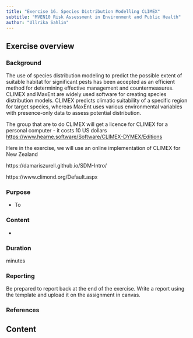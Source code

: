 ```yaml
---
title: "Exercise 16. Species Distribution Modelling CLIMEX"
subtitle: "MVEN10 Risk Assessment in Environment and Public Health"
author: "Ullrika Sahlin"
---
```


## Exercise overview

### Background

The use of species distribution modeling to predict the possible extent of suitable habitat for significant pests has been accepted as an efficient method for determining effective management and countermeasures. CLIMEX and MaxEnt are widely used software for creating species distribution models. CLIMEX predicts climatic suitability of a specific region for target species, whereas MaxEnt uses various environmental variables with presence-only data to assess potential distribution.

The group that are to do CLIMEX will get a licence for CLIMEX for a personal computer - it costs 10 US dollars [https://www.hearne.software/Software/CLIMEX-DYMEX/Editions](https://www.hearne.software/Software/CLIMEX-DYMEX/Editions)

Here in the exercise, we will use an online implementation of CLIMEX for New Zealand

<!-- https://rpubs.com/fidele98/sdm -->

https://damariszurell.github.io/SDM-Intro/

https://www.climond.org/Default.aspx

### Purpose

-   To 



### Content

-   

### Duration

 minutes

### Reporting

Be prepared to report back at the end of the exercise.
Write a report using the template and upload it on the assignment in canvas. 

### References

## Content


